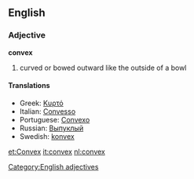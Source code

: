 ==English==
===Adjective===
[[Category:English adjectives]]
'''convex'''
#curved or bowed outward like the outside of a bowl

====Translations====
*Greek: [[Κυρτό]]
*Italian: [[Convesso]]
*Portuguese: [[Convexo]]
*Russian: [[Выпуклый]]
*Swedish: [[konvex]]

[[et:Convex]]
[[it:convex]]
[[nl:convex]]